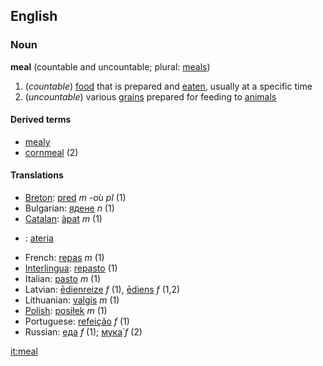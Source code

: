 ==English==
===Noun===
'''meal''' (countable and uncountable; plural: [[meals]])

# (''countable'') [[food]] that is prepared and [[eat]]en, usually at a specific time
# (''uncountable'') various [[grain]]s prepared for feeding to [[animal]]s

====Derived terms====
*[[mealy]]
*[[cornmeal]] (2)

====Translations====
*[[Breton]]: [[pred]] ''m'' -où ''pl'' (1)
*Bulgarian: [[ядене]] ''n'' (1)
*[[Catalan]]: [[àpat]] ''m'' (1)
*{{fi}}: [[ateria]]
*French: [[repas]] ''m'' (1)
*[[Interlingua]]: [[repasto]] (1)
*Italian: [[pasto]] ''m'' (1)
*Latvian: [[ēdienreize]] ''f'' (1), [[ēdiens]] ''f'' (1,2)
*Lithuanian: [[valgis]] ''m'' (1)
*[[Polish]]: [[posiłek]] ''m'' (1)
*Portuguese: [[refeição]] ''f'' (1)
*Russian: [[еда]] ''f'' (1); [[мука|мука́]] ''f'' (2)

[[it:meal]]